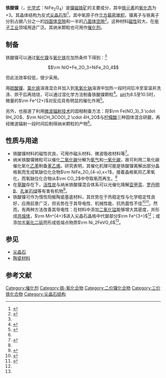 '''铁酸镍'''（{{lang-en|Nickel Ferrite}}，[[化学式|化学式]]：NiFe<sub>2</sub>O<sub>4</sub>）是[[镍磁铁矿|镍磁铁矿]]的主要成分，其中[[铁|铁元素]]的[[氧化态|氧化态]]为+3。其晶体结构为反式[[尖晶石|尖晶石型]]<ref>{{Cite web |url=http://magneticliquid.narod.ru/autority_2/019.pdf |title=存档副本 |accessdate=2015-02-24 |archive-date=2015-02-25 |archive-url=https://web.archive.org/web/20150225030906/http://magneticliquid.narod.ru/autority_2/019.pdf |dead-url=no }}</ref>，其中氧原子作[[立方最密堆积|立方最密堆积]]，镍离子与铁离子分别占据八分之一的[[四面体空隙|四面体空隙]]和一半的[[八面体空隙|八面体空隙]]<ref name=gw>{{模板:Greenwood&Earnshaw2nd}}</ref>{{rp|247－248}}。这种材料[[磁性|磁性]]较大，在[[电子工业|电子工业]]领域用途广泛。其纳米颗粒也可用作[[催化剂|催化剂]]。

== 制备 ==
铁酸镍可以通过[[氧化镍|氧化镍]]与[[氧化铁|氧化铁]]在加热条件下得到：<ref name=gw />{{rp|1081}}
:<math>\rm NiO+Fe_2O_3=NiFe_2O_4</math>

但此法效率较低，很少采用。

用[[硫酸镍|硫酸镍]]、[[氯化铁|氯化铁]]溶液混合并加入到[[氢氧化钠|氢氧化钠]]溶液中加热一段时间后冷至室温并洗涤、烘干后再焙烧，可以通过湿化学方法制备铁酸镍颗粒<ref>{{cite journal|author=陈大茴; 杨丽珠; 郑晓咏|title=铁酸镍纳米粒子的制备与表征|journal=佳木斯大学学报|volume=22|issue=3|pages=371-373|accessdate=2015-02-23|date=2004年7月}}</ref>。[[pH|pH]]为8.5至10.5时，微量的<math>\rm Fe^{2+}</math>对反应具有明显的催化作用<ref>{{cite journal|author1=刘辉等|title=催化相转化法制备纳米铁酸镍及性质研究|journal=功能材料|date=2003|volume=34|issue=5|pages=509-510}}</ref>。

另外，也报道了利用[[微波|微波辐射技术]]的固相制备方法：将<math>\rm Fe(NO_3)_3 \cdot 9H_2O</math>、<math>\rm Ni(CH_3COO)_2 \cdot 4H_2O</math>与[[柠檬酸|柠檬酸]]三种固体混合研磨，再经微波辐射一段时间后制得纳米颗粒的产物<ref name=cata />。

== 性质与用途 ==
* 铁酸镍材料的磁性优良，可用作磁头材料、微波吸收材料等<ref>{{cite journal|author=方道来; 郑翠红; 朱伟长; 晋传贵|title=NiFe<sub>2</sub>O<sub>4</sub>纳米晶的制备和磁性|journal=材料研究学报|volume=14|issue=2|pages=159-162|accessdate=2015-02-23|date=2000年4月}}</ref>。
* 纳米铁酸镍微粒可以催化[[二氧化碳|二氧化碳]]分解为[[氧气|氧气]]和[[一氧化碳|一氧化碳]]，故可利用二氧化碳催化氧化[[乙苯|乙苯]]制备[[苯乙烯|苯乙烯]]。研究表明，其催化机理可能是铁酸镍离解出部分晶格氧而生成氧缺位化合物<math>\rm NiFe_2O_{4-x},x<1</math>，接着晶格氧将乙苯氧化，而氧缺位化合物从<math>\rm CO_2</math>中夺取氧而再生。<ref name=cata />
* 在[[草酸|草酸]]存在下，[[活性炭|活性炭]]与纳米铁酸镍混合体系可以光催化降解[[亚甲蓝|亚甲蓝]]、[[罗丹明B|罗丹明B]]、[[孔雀石绿|孔雀石绿]]等有害有机物<ref>{{cite journal|author=冯连荣等|title=活性炭铁酸镍磁性催化剂的光催化性能|journal=催化学报|year=2012|volume=33|issue=8|pages=1417-1422|accessdate=2015-02-23}}</ref>。
* 铁酸镍可作为惰性阳极陶瓷基底材料，其优势在于热稳定性与化学稳定性良好，应用前景广泛，但劣势在于其导电性、机械性能、抗热震性不佳<ref name=mno2>{{cite journal|author=席锦会; 姚广春; 刘宜汉; 张晓明|title=掺杂MNO2对铁酸镍陶瓷惰性阳极性能的影响|journal=过程工程学报|volume=6|issue=3|pages=495-498|accessdate=2015-02-23|date=2006年6月}}</ref><ref name=v2o5>{{cite journal|author=席锦会; 姚广春; 刘宜汉; 张晓明|title=五氧化二钒对铁酸镍基金属陶瓷惰性阳极导电行为的影响|journal=硅酸盐学报|volume=34|issue=1|pages=34-38|accessdate=2015-02-23|date=2006年1月}}</ref>。然而，有两种方法改善其导电性：在材料中添加[[二氧化锰|二氧化锰]]能够增大其密度，并形成[[共熔体|共熔体]]，<math>\rm Mn^{4+}</math>进入尖晶石晶格中代替部分<math>\rm Fe^{3+}</math><ref name=mno2 />；或添加[[五氧化二钒|五氧化二钒]]而形成低熔点物质<math>\rm Ni_2FeVO_6</math><ref name=v2o5 />。

== 参见 ==
* [[尖晶石|尖晶石]]
* [[陶瓷材料|陶瓷材料]]

== 参考文献 ==
{{refList|2}}

[[Category:催化剂|Category:催化剂]]
[[Category:铁-氧化合物|Category:铁-氧化合物]]
[[Category:二价镍化合物|Category:二价镍化合物]]
[[Category:三价铁化合物|Category:三价铁化合物]]
[[Category:尖晶石结构|Category:尖晶石结构]]
